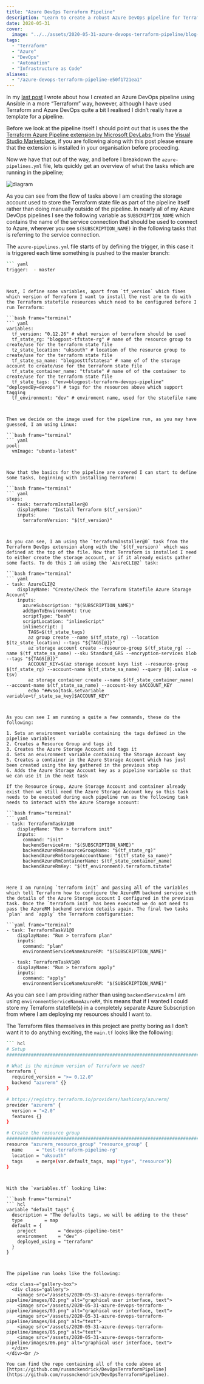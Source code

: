 ```yaml
---
title: "Azure DevOps Terraform Pipeline"
description: "Learn to create a robust Azure DevOps pipeline for Terraform deployments, managing infrastructure as code efficiently with Azure CLI and Terraform tasks."
date: 2020-05-31
cover:
  image: "../../assets/2020-05-31-azure-devops-terraform-pipeline/blog-cover-2020-05-31-azure-devops-terraform-pipeline.png"
tags:
  - "Terraform"
  - "Azure"
  - "DevOps"
  - "Automation"
  - "Infrastructure as Code"
aliases:
  - "/azure-devops-terraform-pipeline-e50f1721ea1"
---
```


In my [last post](https://www.mediaglasses.blog/2020/05/10/azure-devops-ansible-pipeline/) I wrote about how I created an Azure DevOps pipeline using Ansible in a more “Terraform” way, however, although I have used Terraform and Azure DevOps quite a bit I realised I didn’t really have a template for a pipeline.

Before we look at the pipeline itself I should point out that is uses the the [Terraform Azure Pipeline extension by Microsoft DevLabs ](https://marketplace.visualstudio.com/items?itemName=ms-devlabs.custom-terraform-tasks&ssr=false#overview)from the [Visual Studio Marketplace](https://marketplace.visualstudio.com/azuredevops), if you are following along with this post please ensure that the extension is installed in your organisation before proceeding.

Now we have that out of the way, and before I breakdown the `azure-pipelines.yml` file, lets quickly get an overview of what the tasks which are running in the pipeline;


<Img src="/assets/2020-05-31-azure-devops-terraform-pipeline/images/01.png" alt="diagram" />

As you can see from the flow of tasks above I am creating the storage account used to store the Terraform state file as part of the pipeline itself rather than doing manually outside of the pipeline. In nearly all of my Azure DevOps pipelines I see the following variable as `SUBSCRIPTION_NAME` which contains the name of the service connection that should be used to connect to Azure, wherever you see `$(SUBSCRIPTION_NAME)` in the following tasks that is referring to the service connection.

The `azure-pipelines.yml` file starts of by defining the trigger, in this case it is triggered each time something is pushed to the master branch:

```bash frame="terminal"
``` yaml
trigger:  - master
```
```


Next, I define some variables, apart from `tf_version` which fines which version of Terraform I want to install the rest are to do with the Terraform statefile resources which need to be configured before I run Terraform:

```bash frame="terminal"
``` yaml
variables:
  tf_version: "0.12.26" # what version of terraform should be used
  tf_state_rg: "blogpost-tfstate-rg" # name of the resource group to create/use for the terraform state file
  tz_state_location: "uksouth" # location of the resource group to create/use for the terraform state file
  tf_state_sa_name: "blogposttfstatesa" # name of of the storage account to create/use for the terraform state file
  tf_state_container_name: "tfstate" # name of of the container to create/use for the terraform state file
  tf_state_tags: ("env=blogpost-terraform-devops-pipeline" "deployedBy=devops") # tags for the resources above which support tagging
  tf_environment: "dev" # enviroment name, used for the statefile name
```
```


Then we decide on the image used for the pipeline run, as you may have guessed, I am using Linux:

```bash frame="terminal"
``` yaml
pool:
  vmImage: "ubuntu-latest"
```
```


Now that the basics for the pipeline are covered I can start to define some tasks, beginning with installing Terraform:

```bash frame="terminal"
``` yaml
steps:
  - task: terraformInstaller@0
    displayName: "Install Terraform $(tf_version)"
    inputs:
      terraformVersion: "$(tf_version)"
```
```


As you can see, I am using the `terraformInstaller@0` task from the Terraform DevOps extension along with the `$(tf_version)` which was defined at the top of the file. Now that Terraform is installed I need to either create the storage account, or if it already exists gather some facts. To do this I am using the `AzureCLI@2` task:

```bash frame="terminal"
``` yaml
- task: AzureCLI@2
    displayName: "Create/Check the Terraform Statefile Azure Storage Account"
    inputs:
      azureSubscription: "$(SUBSCRIPTION_NAME)"
      addSpnToEnvironment: true
      scriptType: "bash"
      scriptLocation: "inlineScript"
      inlineScript: |
        TAGS=$(tf_state_tags)
        az group create --name $(tf_state_rg) --location $(tz_state_location) --tags "${TAGS[@]}"
        az storage account create --resource-group $(tf_state_rg) --name $(tf_state_sa_name) --sku Standard_GRS --encryption-services blob --tags "${TAGS[@]}"
        ACCOUNT_KEY=$(az storage account keys list --resource-group $(tf_state_rg) --account-name $(tf_state_sa_name) --query [0].value -o tsv)
        az storage container create --name $(tf_state_container_name) --account-name $(tf_state_sa_name) --account-key $ACCOUNT_KEY
        echo "##vso[task.setvariable variable=tf_state_sa_key]$ACCOUNT_KEY"
```
```


As you can see I am running a quite a few commands, these do the following:

1. Sets an environment variable containing the tags defined in the pipeline variables
2. Creates a Resource Group and tags it
3. Creates the Azure Storage Account and tags it
4. Sets an environment variable containing the Storage Account key
5. Creates a container in the Azure Storage Account which has just been created using the key gathered in the previous step
6. Adds the Azure Storage Account key as a pipeline variable so that we can use it in the next task

If the Resource Group, Azure Storage Account and container already exist then we still need the Azure Storage Account key so this task needs to be executed during each pipeline run as the following task needs to interact with the Azure Storage account:

```bash frame="terminal"
``` yaml
- task: TerraformTaskV1@0
    displayName: "Run > terraform init"
    inputs:
      command: "init"
      backendServiceArm: "$(SUBSCRIPTION_NAME)"
      backendAzureRmResourceGroupName: "$(tf_state_rg)"
      backendAzureRmStorageAccountName: "$(tf_state_sa_name)"
      backendAzureRmContainerName: $(tf_state_container_name)
      backendAzureRmKey: "$(tf_environment).terraform.tstate"
```
```


Here I am running `terraform init` and passing all of the variables which tell Terraform how to configure the AzureRM backend service with the details of the Azure Storage account I configured in the previous task. Once the `terraform init` has been executed we do not need to pass the AzureRM backend service details again. The final two tasks `plan` and `apply` the Terraform configuration:

```yaml frame="terminal"
- task: TerraformTaskV1@0
    displayName: "Run > terraform plan"
    inputs:
      command: "plan"
      environmentServiceNameAzureRM: "$(SUBSCRIPTION_NAME)"

  - task: TerraformTaskV1@0
    displayName: "Run > terraform apply"
    inputs:
      command: "apply"
      environmentServiceNameAzureRM: "$(SUBSCRIPTION_NAME)"
```


As you can see I am providing rather than using `backendServiceArm` I am using `environmentServiceNameAzureRM`, this means that if I wanted I could store my Terraform statefile(s) in a completely separate Azure Subscription from where I am deploying my resources should I want to.

The Terraform files themselves in this project are pretty boring as I don’t want it to do anything exciting, the `main.tf` looks like the following:

```bash frame="terminal"
``` hcl
# Setup
######################################################################################################

# What is the minimum version of Terraform we need?
terraform {
  required_version = ">= 0.12.0"
  backend "azurerm" {}
}

# https://registry.terraform.io/providers/hashicorp/azurerm/
provider "azurerm" {
  version = "=2.0"
  features {}
}

# Create the resource group
######################################################################################################
resource "azurerm_resource_group" "resource_group" {
  name     = "test-terraform-pipeline-rg"
  location = "uksouth"
  tags     = merge(var.default_tags, map("type", "resource"))
}
```
```


With the `variables.tf` looking like:

```bash frame="terminal"
``` hcl
variable "default_tags" {
  description = "The defaults tags, we will be adding to the these"
  type        = map
  default = {
    project        = "devops-pipeline-test"
    environment    = "dev"
    deployed_using = "terraform"
  }
}
```
```


The pipeline run looks like the following:

<div class-="gallery-box">
  <div class="gallery">
    <image src="/assets/2020-05-31-azure-devops-terraform-pipeline/images/02.png" alt="graphical user interface, text">
    <image src="/assets/2020-05-31-azure-devops-terraform-pipeline/images/03.png" alt="graphical user interface, text">
    <image src="/assets/2020-05-31-azure-devops-terraform-pipeline/images/04.png" alt="text">
    <image src="/assets/2020-05-31-azure-devops-terraform-pipeline/images/05.png" alt="text">
    <image src="/assets/2020-05-31-azure-devops-terraform-pipeline/images/06.png" alt="graphical user interface, text">
  </div>
</div><br />

You can find the repo containing all of the code above at [https://github.com/russmckendrick/DevOpsTerraformPipeline](https://github.com/russmckendrick/DevOpsTerraformPipeline).
